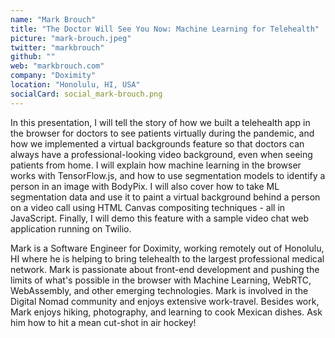 ```yaml
---
name: "Mark Brouch"
title: "The Doctor Will See You Now: Machine Learning for Telehealth"
picture: "mark-brouch.jpeg"
twitter: "markbrouch"
github: ""
web: "markbrouch.com"
company: "Doximity"
location: "Honolulu, HI, USA"
socialCard: social_mark-brouch.png
---
```



<Youtube
  src="09C_smbaqAo"
  title="The Doctor Will See You Now: Machine Learning for Telehealth"
/>

<Flickr
  title="Mark Brouch at JSConf Budapest 2022"
  href="https://www.flickr.com/photos/jsconfbp/albums/72177720299686260"
  image="https://live.staticflickr.com/65535/52136250294_d2fdec362c_c.jpg"
/>

<p>
  In this presentation, I will tell the story of how we built a telehealth app in the browser for doctors to see patients virtually during the pandemic, and how we implemented a virtual backgrounds feature so that doctors can always have a professional-looking video background, even when seeing patients from home.
I will explain how machine learning in the browser works with TensorFlow.js, and how to use segmentation models to identify a person in an image with BodyPix. I will also cover how to take ML segmentation data and use it to paint a virtual background behind a person on a video call using HTML Canvas compositing techniques - all in JavaScript. Finally, I will demo this feature with a sample video chat web application running on Twilio.
</p>

<p>
  Mark is a Software Engineer for Doximity, working remotely out of Honolulu, HI where he is helping to bring telehealth to the largest professional medical network. Mark is passionate about front-end development and pushing the limits of what's possible in the browser with Machine Learning, WebRTC, WebAssembly, and other emerging technologies. Mark is involved in the Digital Nomad community and enjoys extensive work-travel. Besides work, Mark enjoys hiking, photography, and learning to cook Mexican dishes. Ask him how to hit a mean cut-shot in air hockey!
</p>
